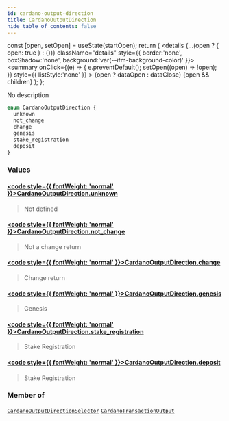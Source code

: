 ```yaml
---
id: cardano-output-direction
title: CardanoOutputDirection
hide_table_of_contents: false
---
```







  const [open, setOpen] = useState(startOpen);
  return (
    <details {...(open ? { open: true } : {})} className="details" style={{ border:'none', boxShadow:'none', background:'var(--ifm-background-color)' }}>
      <summary
        onClick={(e) => {
          e.preventDefault();
          setOpen((open) => !open);
        }}
        style={{ listStyle:'none' }}
      >
      {open ? dataOpen : dataClose}
      </summary>
      {open && children}
    </details>
  );
};








No description


```graphql
enum CardanoOutputDirection {
  unknown
  not_change
  change
  genesis
  stake_registration
  deposit
}
```




### Values

#### [<code style={{ fontWeight: 'normal' }}>CardanoOutputDirection.<b>unknown</b></code>](#)  
> 
> 
> Not defined
> 

#### [<code style={{ fontWeight: 'normal' }}>CardanoOutputDirection.<b>not_change</b></code>](#)  
> 
> 
> Not a change return
> 

#### [<code style={{ fontWeight: 'normal' }}>CardanoOutputDirection.<b>change</b></code>](#)  
> 
> 
> Change return
> 

#### [<code style={{ fontWeight: 'normal' }}>CardanoOutputDirection.<b>genesis</b></code>](#)  
> 
> 
> Genesis
> 

#### [<code style={{ fontWeight: 'normal' }}>CardanoOutputDirection.<b>stake_registration</b></code>](#)  
> 
> 
> Stake Registration
> 

#### [<code style={{ fontWeight: 'normal' }}>CardanoOutputDirection.<b>deposit</b></code>](#)  
> 
> 
> Stake Registration
> 



### Member of

[`CardanoOutputDirectionSelector`](/docs/graphql-reference/inputs/cardano-output-direction-selector)  <Badge class="secondary" text="input"/><Bullet />[`CardanoTransactionOutput`](/docs/graphql-reference/objects/cardano-transaction-output)  <Badge class="secondary" text="object"/>

